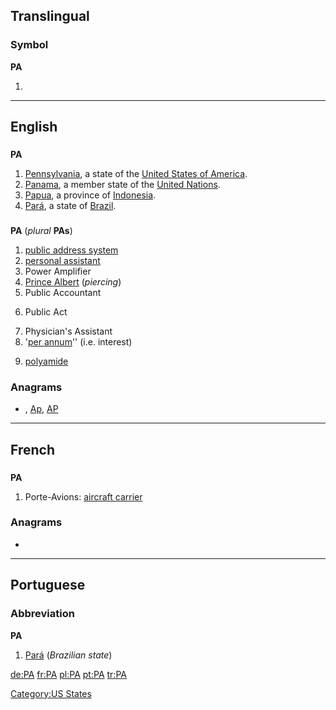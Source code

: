 {{also|Appendix:Variations of "pa"}}
==Translingual==

===Symbol===
'''PA'''

# {{SI-unit-abb|peta|ampere|[[electrical current]]}}

----

==English==

==={{abbreviation}}===
'''PA'''

# [[Pennsylvania]], a state of the [[United States of America]].
# [[Panama]], a member state of the [[United Nations]].
# [[Papua]], a province of [[Indonesia]].
# [[Pará]], a state of [[Brazil]].

==={{initialism}}===
'''PA''' (''plural'' '''PAs''')

# [[public address system]]
# [[personal assistant]]
# Power Amplifier
# [[Prince Albert]] (''piercing'')
# Public Accountant
# {{legal}} Public Act
# Physician's Assistant
# '[[per annum]]'' (i.e. interest)
# {{organic compound}} [[polyamide]]

===Anagrams===
* {{alphagram|[[ap#English|ap]]}} , [[Ap#English|Ap]], [[AP#English|AP]]


----

==French==

==={{initialism|fr}}===
'''PA'''

# Porte-Avions: [[aircraft carrier]]

===Anagrams===
* {{alphagram|[[AP#French|AP]]}} 


----

==Portuguese==

===Abbreviation===
'''PA'''

# [[Pará]] (''Brazilian state'')

[[Category:US States]]

[[de:PA]]
[[fr:PA]]
[[pl:PA]]
[[pt:PA]]
[[tr:PA]]